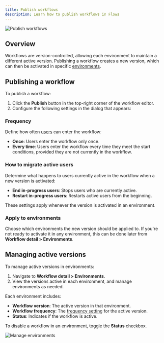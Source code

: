 ```yaml
---
title: Publish workflows
description: Learn how to publish workflows in Flows
---
```


![Publish workflows](/workflows/publish.png)

## Overview

Workflows are version-controlled, allowing each environment to maintain a different active version. Publishing a workflow creates a new version, which can then be activated in specific [environments](/environments).

## Publishing a workflow

To publish a workflow:

1. Click the **Publish** button in the top-right corner of the workflow editor.
2. Configure the following settings in the dialog that appears:

### Frequency

Define how often [users](/users/overview) can enter the workflow:

- **Once**: Users enter the workflow only once.
- **Every time**: Users enter the workflow every time they meet the start conditions, provided they are not currently in the workflow.

### How to migrate active users

Determine what happens to users currently active in the workflow when a new version is activated:

- **End in-progress users**: Stops users who are currently active.
- **Restart in-progress users**: Restarts active users from the beginning.

These settings apply whenever the version is activated in an environment.

### Apply to environments

Choose which environments the new version should be applied to. If you're not ready to activate it in any environment, this can be done later from **Workflow detail > Environments**.

## Managing active versions

To manage active versions in environments:

1. Navigate to **Workflow detail > Environments**.
2. View the versions active in each environment, and manage environments as needed.

Each environment includes:

- **Workflow version**: The active version in that environment.
- **Workflow frequency**: The [frequency setting](/workflows/overview#workflow-frequency) for the active version.
- **Status**: Indicates if the workflow is active.

To disable a workflow in an environment, toggle the **Status** checkbox.

![Manage environments](/workflows/manage-environments.png)
